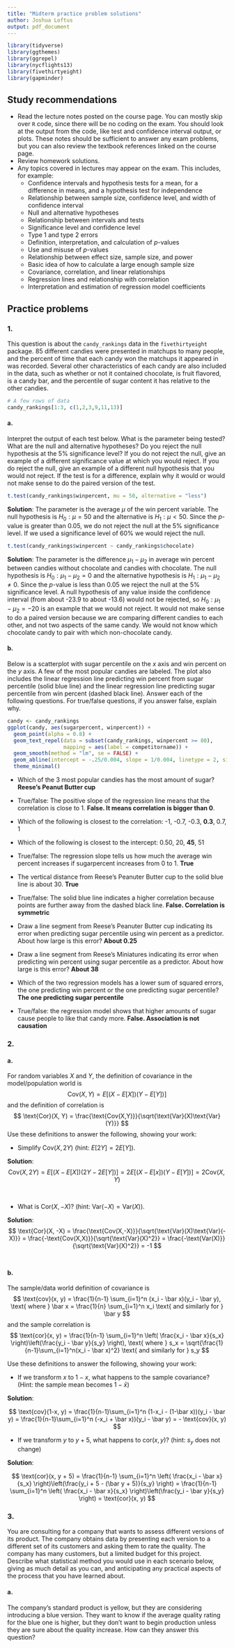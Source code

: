 ```yaml
---
title: "Midterm practice problem solutions"
author: Joshua Loftus
output: pdf_document
---
```


```r
library(tidyverse)
library(ggthemes)
library(ggrepel)
library(nycflights13)
library(fivethirtyeight)
library(gapminder)
```

## Study recommendations

- Read the lecture notes posted on the course page. You can mostly skip over `R` code, since there will be no coding on the exam. You should look at the output from the code, like test and confidence interval output, or plots. These notes should be sufficient to answer any exam problems, but you can also review the textbook references linked on the course page.
- Review homework solutions.
- Any topics covered in lectures may appear on the exam. This includes, for example:
    - Confidence intervals and hypothesis tests for a mean, for a difference in means, and a hypothesis test for independence
    - Relationship between sample size, confidence level, and width of confidence interval
    - Null and alternative hypotheses
    - Relationship between intervals and tests
    - Significance level and confidence level
    - Type 1 and type 2 errors
    - Definition, interpretation, and calculation of $p$-values
    - Use and misuse of $p$-values
    - Relationship between effect size, sample size, and power
    - Basic idea of how to calculate a large enough sample size
    - Covariance, correlation, and linear relationships
    - Regression lines and relationship with correlation
    - Interpretation and estimation of regression model coefficients


## Practice problems

### 1. 

This question is about the `candy_rankings` data in the `fivethirtyeight` package. 85 different candies were presented in matchups to many people, and the percent of time that each candy won the matchups it appeared in was recorded. Several other characteristics of each candy are also included in the data, such as whether or not it contained chocolate, is fruit flavored, is a candy bar, and the percentile of sugar content it has relative to the other candies.

```r
# A few rows of data
candy_rankings[1:3, c(1,2,3,9,11,13)]
```

#### a.

Interpret the output of each test below. What is the parameter being tested? What are the null and alternative hypotheses? Do you reject the null hypothesis at the 5\% significance level? If you do not reject the null, give an example of a different significance value at which you would reject. If you do reject the null, give an example of a different null hypothesis that you would not reject. If the test is for a difference, explain why it would or would not make sense to do the paired version of the test.

```r
t.test(candy_rankings$winpercent, mu = 50, alternative = "less")
```

**Solution**: The parameter is the average $\mu$ of the win percent variable. The null hypothesis is $H_0 : \mu = 50$ and the alternative is $H_1 : \mu < 50$. Since the $p$-value is greater than 0.05, we do not reject the null at the 5\% significance level. If we used a significance level of 60\% we would reject the null.

```r
t.test(candy_rankings$winpercent ~ candy_rankings$chocolate)
```

**Solution**: The parameter is the difference $\mu_1 - \mu_2$ in average win percent between candies without chocolate and candies with chocolate. The null hypothesis is $H_0 : \mu_1 - \mu_2 = 0$ and the alternative hypothesis is $H_1 : \mu_1 - \mu_2 \neq 0$. Since the $p$-value is less than 0.05 we reject the null at the 5\% significance level. A null hypothesis of any value inside the confidence interval (from about -23.9 to about -13.6) would not be rejected, so $H_0 : \mu_1 - \mu_2 = -20$ is an example that we would not reject. It would not make sense to do a paired version because we are comparing different candies to each other, and not two aspects of the same candy. We would not know which chocolate candy to pair with which non-chocolate candy. 

#### b.

Below is a scatterplot with sugar percentile on the $x$ axis and win percent on the $y$ axis. A few of the most popular candies are labeled. The plot also includes the linear regression line predicting win percent from sugar percentile (solid blue line) and the linear regression line predicting sugar percentile from win percent (dashed black line). Answer each of the following questions. For true/false questions, if you answer false, explain why.

```r
candy <- candy_rankings
ggplot(candy, aes(sugarpercent, winpercent)) + 
  geom_point(alpha = 0.8) +
  geom_text_repel(data = subset(candy_rankings, winpercent >= 80),
                  mapping = aes(label = competitorname)) +
  geom_smooth(method = "lm", se = FALSE) +
  geom_abline(intercept = -.25/0.004, slope = 1/0.004, linetype = 2, size = 1) +
  theme_minimal()
```

- Which of the 3 most popular candies has the most amount of sugar? **Reese's Peanut Butter cup**

- True/false: The positive slope of the regression line means that the correlation is close to 1. **False. It means correlation is bigger than 0**.

- Which of the following is closest to the correlation: -1, -0.7, -0.3, **0.3**, 0.7, 1

- Which of the following is closest to the intercept: 0.50, 20, **45**, 51

- True/false: The regression slope tells us how much the average win percent increases if sugarpercent increases from 0 to 1. **True**

- The vertical distance from Reese's Peanuter Butter cup to the solid blue line is about 30. **True**

- True/false: The solid blue line indicates a higher correlation because points are further away from the dashed black line. **False. Correlation is symmetric**

- Draw a line segment from Reese's Peanuter Butter cup indicating its error when predicting sugar percentile using win percent as a predictor. About how large is this error? **About 0.25**

- Draw a line segment from Reese's Miniatures indicating its error when predicting win percent using sugar percentile as a predictor. About how large is this error? **About 38**

- Which of the two regression models has a lower sum of squared errors, the one predicting win percent or the one predicting sugar percentile? **The one predicting sugar percentile**

- True/false: the regression model shows that higher amounts of sugar cause people to like that candy more. **False. Association is not causation**


### 2. 

#### a.

For random variables $X$ and $Y$, 
the definition of covariance in the model/population world is
$$
\text{Cov}(X, Y) = E[(X - E[X])(Y - E[Y])]
$$
and the definition of correlation is
$$
\text{Cor}(X, Y) = \frac{\text{Cov(X,Y)}}{\sqrt{\text{Var}(X)\text{Var}(Y)}}
$$
Use these definitions to answer the following, showing your work:

- Simplify $\text{Cov}(X, 2Y)$ (hint: $E[2Y] = 2E[Y]$).

**Solution**:
$$
\text{Cov}(X, 2Y) = E[(X - E[X])(2Y - 2E[Y])] = 2E[(X - E[x])(Y - E[Y])] = 2\text{Cov}(X, Y)
$$

\ 

- What is $\text{Cor}(X, -X)$? (hint: $\text{Var}(-X) = \text{Var}(X)$).

**Solution**:
$$
\text{Cor}(X, -X) = \frac{\text{Cov(X,-X)}}{\sqrt{\text{Var}(X)\text{Var}(-X)}} = \frac{-\text{Cov(X,X)}}{\sqrt{\text{Var}(X)^2}}
= \frac{-\text{Var(X)}}{\sqrt{\text{Var}(X)^2}} = -1
$$
\ 

#### b. 

The sample/data world definition of covariance is
$$
\text{cov}(x, y) = \frac{1}{n-1} \sum_{i=1}^n (x_i - \bar x)(y_i - \bar y), \text{ where } \bar x = \frac{1}{n} \sum_{i=1}^n x_i \text{ and similarly for } \bar y
$$
and the sample correlation is
$$
\text{cor}(x, y) = \frac{1}{n-1} \sum_{i=1}^n \left( \frac{x_i - \bar x}{s_x} \right)\left(\frac{y_i - \bar y}{s_y} \right), 
\text{ where }  s_x = \sqrt{\frac{1}{n-1}\sum_{i=1}^n(x_i - \bar x)^2} \text{ and similarly for } s_y
$$

Use these definitions to answer the following, showing your work:

- If we transform $x$ to $1-x$, what happens to the sample covariance? (Hint: the sample mean becomes $1 - \bar x$)

**Solution**:

$$
\text{cov}(1-x, y) = \frac{1}{n-1}\sum_{i=1}^n (1-x_i - (1-\bar x))(y_i - \bar y) = \frac{1}{n-1}\sum_{i=1}^n (-x_i + \bar x))(y_i - \bar y)
= - \text{cov}(x, y)
$$

\newpage

- If we transform $y$ to $y + 5$, what happens to $\text{cor}(x, y)$? (hint: $s_y$ does not change)

**Solution**:

$$
\text{cor}(x, y + 5) = \frac{1}{n-1} \sum_{i=1}^n \left( \frac{x_i - \bar x}{s_x} \right)\left(\frac{y_i + 5 - (\bar y + 5)}{s_y} \right)
= \frac{1}{n-1} \sum_{i=1}^n \left( \frac{x_i - \bar x}{s_x} \right)\left(\frac{y_i - \bar y}{s_y} \right)
= \text{cor}(x, y)
$$

### 3. 

You are consulting for a company that wants to assess different versions of its product. The company obtains data by presenting each version to a different set of its customers and asking them to rate the quality. The company has many customers, but a limited budget for this project. Describe what statistical method you would use in each scenario below, giving as much detail as you can, and anticipating any practical aspects of the process that you have learned about.

#### a.

The company's standard product is yellow, but they are considering introducing a blue version. They want to know if the average quality rating for the blue one is higher, but they don't want to begin production unless they are sure about the quality increase. How can they answer this question?

\ 

\ 

\ 

\ 

\ 

\ 

\ 

\ 

### b. 

There are versions of the product with different numbers of decorative buttons, ranging from 2 up to 20 buttons. Before designing a new product inspired by the current one, the company wishes to find out if the quality rating is higher or lower for a larger number of buttons. What could they do to answer this question?


